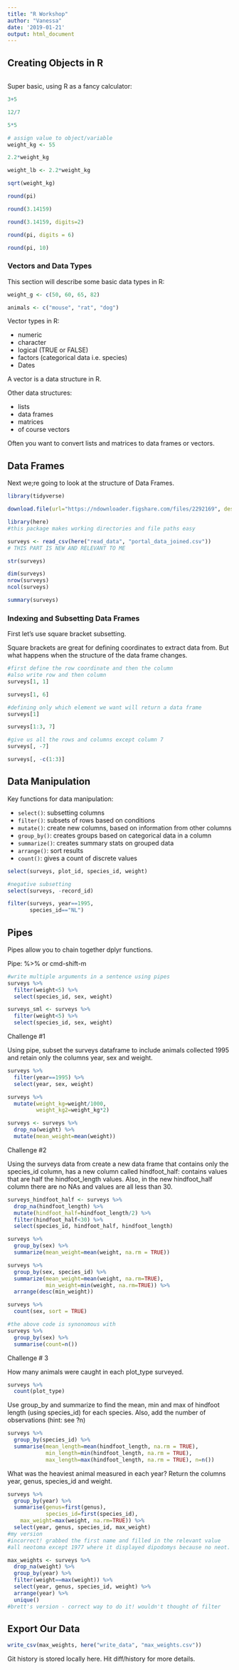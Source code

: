 ```yaml
---
title: "R Workshop"
author: "Vanessa"
date: '2019-01-21'
output: html_document
---
```


## Creating Objects in R

```r

```


Super basic, using R as a fancy calculator:

```r

3+5

12/7

5*5

# assign value to object/variable
weight_kg <- 55

2.2*weight_kg

weight_lb <- 2.2*weight_kg

sqrt(weight_kg)

round(pi)

round(3.14159)

round(3.14159, digits=2)

round(pi, digits = 6)

round(pi, 10)
```

### Vectors and Data Types

This section will describe some basic data types in R:

```r
weight_g <- c(50, 60, 65, 82)

animals <- c("mouse", "rat", "dog")

```

Vector types in R:

* numeric
* character
* logical (TRUE or FALSE)
* factors (categorical data i.e. species)
* Dates

A vector is a data structure in R.

Other data structures:

* lists
* data frames
* matrices
* of course vectors

Often you want to convert lists and matrices to data frames or vectors.

## Data Frames

Next we;re going to look at the structure of Data Frames.

```r
library(tidyverse)

download.file(url="https://ndownloader.figshare.com/files/2292169", destfile = "read_data/portal_data_joined.csv")

library(here)
#this package makes working directories and file paths easy

surveys <- read_csv(here("read_data", "portal_data_joined.csv"))
# THIS PART IS NEW AND RELEVANT TO ME 

str(surveys)

dim(surveys)
nrow(surveys)
ncol(surveys)

summary(surveys)
```

### Indexing and Subsetting Data Frames

First let's use square bracket subsetting.

Square brackets are great for defining coordinates to extract data from. But what happens when the structure of the data frame changes.

```r

#first define the row coordinate and then the column
#also write row and then column
surveys[1, 1]

surveys[1, 6]

#defining only which element we want will return a data frame
surveys[1]

surveys[1:3, 7]

#give us all the rows and columns except column 7
surveys[, -7]

surveys[, -c(1:3)]
```

## Data Manipulation

Key functions for data manipulation:

* `select()`: subsetting columns
* `filter()`: subsets of rows based on conditions
* `mutate()`: create new columns, based on information from other columns
* `group_by()`: creates groups based on categorical data in a column
* `summarize()`: creates summary stats on grouped data
* `arrange()`: sort results
* `count()`: gives a count of discrete values

```r
select(surveys, plot_id, species_id, weight)

#negative subsetting
select(surveys, -record_id)

filter(surveys, year==1995,
       species_id=="NL")
```

## Pipes

Pipes allow you to chain together dplyr functions.

Pipe: %>% or cmd-shift-m

```r
#write multiple arguments in a sentence using pipes
surveys %>%
  filter(weight<5) %>%
  select(species_id, sex, weight)

surveys_sml <- surveys %>%
  filter(weight<5) %>%
  select(species_id, sex, weight)
```

Challenge #1

Using pipe, subset the surveys dataframe to include animals collected 1995 and retain only the columns year, sex and weight.

```r
surveys %>%
  filter(year==1995) %>%
  select(year, sex, weight)
```

```r
surveys %>%
  mutate(weight_kg=weight/1000,
         weight_kg2=weight_kg*2)

surveys <- surveys %>%
  drop_na(weight) %>%
  mutate(mean_weight=mean(weight))
```

Challenge #2

Using the surveys data from create a new data frame that contains only the species_id column, has a new column called hindfoot_half: contains values that are half the hindfoot_length values. Also, in the new hindfoot_half column there are no NAs and values are all less than 30.

```r
surveys_hindfoot_half <- surveys %>%
  drop_na(hindfoot_length) %>% 
  mutate(hindfoot_half=hindfoot_length/2) %>%
  filter(hindfoot_half<30) %>% 
  select(species_id, hindfoot_half, hindfoot_length)
```

```r
surveys %>%
  group_by(sex) %>%
  summarize(mean_weight=mean(weight, na.rm = TRUE))

surveys %>%
  group_by(sex, species_id) %>%
  summarize(mean_weight=mean(weight, na.rm=TRUE),
            min_weight=min(weight, na.rm=TRUE)) %>%
  arrange(desc(min_weight))
```

```r
surveys %>%
  count(sex, sort = TRUE)

#the above code is synonomous with
surveys %>% 
  group_by(sex) %>%
  summarise(count=n())
```

Challenge # 3

How many animals were caught in each plot_type surveyed.

```r
surveys %>%
  count(plot_type)
```


Use group_by and summarize to find the mean, min and max of hindfoot
length (using species_id) for each species. Also, add the number of
observations (hint: see ?n)

```r
surveys %>%
  group_by(species_id) %>%
  summarise(mean_length=mean(hindfoot_length, na.rm = TRUE),
            min_length=min(hindfoot_length, na.rm = TRUE),
            max_length=max(hindfoot_length, na.rm = TRUE), n=n())
```

What was the heaviest animal measured in each year? Return the columns
year, genus, species_id and weight.

```r
surveys %>%
  group_by(year) %>%
  summarise(genus=first(genus),
            species_id=first(species_id),
    max_weight=max(weight, na.rm=TRUE)) %>% 
  select(year, genus, species_id, max_weight)
#my version
#incorrect! grabbed the first name and filled in the relevant value
#all neotoma except 1977 where it displayed dipodomys because no neot.

max_weights <- surveys %>%
  drop_na(weight) %>%
  group_by(year) %>%
  filter(weight==max(weight)) %>%
  select(year, genus, species_id, weight) %>%
  arrange(year) %>%
  unique()
#brett's version - correct way to do it! wouldn't thought of filter
```

## Export Our Data

```r
write_csv(max_weights, here("write_data", "max_weights.csv"))
```

Git history is stored locally here. Hit diff/history for more details.

